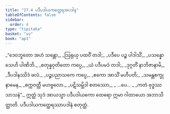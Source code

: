 ```yaml
---
title: "27.4 ပဒီပဒါယကတ္ထေရအပဒါန"
tableOfContents: false
sidebar:
  order: 4
type: "tipitaka"
basket: "su"
book: "ap1"
---
```



<DynamicBreadcrumb />

<Division number="14" book="ap1" e="ch" v="20" p="261">

<Paragraph number="3177" type="verses" book="ap1">
_“ဒေဝဘူတော အဟံ သန္တော,_  
_ဩရုယှ ပထဝိံ တဒါ;_  
_ပဒီပေ ပဉ္စ ပါဒါသိံ,_  
_ပသန္နော သေဟိ ပါဏိဘိ._  

</Paragraph>

</Division>
<Division number="15" book="ap1" e="ch" v="20" p="261">

<Paragraph number="3178" type="verses" book="ap1">
_စတုန္နဝုတိတော ကပ္ပေ,_  
_ယံ ပဒီပမဒံ တဒါ;_  
_ဒုဂ္ဂတိံ နာဘိဇာနာမိ,_  
_ဒီပဒါနဿိဒံ ဖလံ._  

</Paragraph>

</Division>
<Division number="16" book="ap1" e="ch" v="20" p="261">

<Paragraph number="3179" type="verses" book="ap1">
_ပဉ္စပညာသကေ ကပ္ပေ,_  
_ဧကော အာသိံ မဟီပတိ;_  
_သမန္တစက္ခုနာမေန,_  
_စက္ကဝတ္တီ မဟဗ္ဗလော._  

</Paragraph>

</Division>
<Division number="17" book="ap1" e="ch" v="20" p="261">

<Paragraph number="3180" type="verses" book="ap1">
_ပဋိသမ္ဘိဒါ စတဿော,_  
_ …ပေ… _  
_ကတံ ဗုဒ္ဓဿ သာသနံ”._  

</Paragraph>

<Paragraph number="3181" book="ap1">
ဣတ္ထံ သုဒံ အာယသ္မာ ပဒီပဒါယကော ထေရော ဣမာ ဂါထာယော အဘာသိတ္ထာတိ.

</Paragraph>
</Division>

<Paragraph number="3182" type="center" book="ap1">
ပဒီပဒါယကတ္ထေရဿာပဒါနံ စတုတ္ထံ.
</Paragraph>